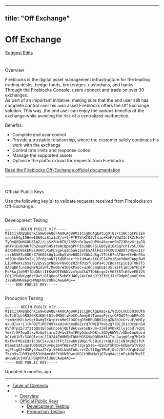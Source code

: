 ---
  title: "Off Exchange"
  ---
  
  # Off Exchange

[Suggest Edits](/edit/off-exchange)

# 

Overview

[](#overview)

Fireblocks is the digital asset management infrastructure for the leading trading desks, hedge funds, brokerages, custodians, and banks.  
Through the Fireblocks Console, users connect and trade on over 30 exchanges.  
As part of an important initiative, making sure that the end user still has complete control over his own asset Fireblocks offers the Off Exchange solution. This way ,the end user can enjoy the various benefits of the exchange while avoiding the risk of a centralized malfunction.

Benefits:

*   Complete end user control
*   Provide a trustable relationship, where the customer safely continues his work with the exchange
*   Control rate limits and response codes
*   Manage the supported assets
*   Optimize the platform load for requests from Fireblocks

[Read the Fireblocks Off-Exchange official documentation](https://fireblocks.github.io/fireblocks-off-exchange/)

* * *

# 

Official Public Keys

[](#official-public-keys)

Use the following key(s) to validate requests received from Fireblocks on Off-Exchange:

## 

Development Testing

[](#development-testing)

<pre><button aria-label="Copy Code" class="rdmd-code-copy fa"></button><code class="rdmd-code lang- theme-light" data-lang="" name="" tabindex="0">-----BEGIN PUBLIC KEY-----
MIICIjANBgkqhkiG9w0BAQEFAAOCAg8AMIICCgKCAgEAtug0j82+C1WCcqCPEzEm
sao1kH4gIDHewI06SsiB1aIdZ/v+I/PTRTYhKC0JVtsio+KeF/YDWI3c1RZrMa9/
7yOoQ8QNNG0U65q2//LoSz3He6E9/7b5V+BrQwvCHPOv4kp+un9bZ23BqvX+jgJQ
aKTvjEeBUW6fOh2oupRGH51teBcQpmgPFP1b26BGFSiGBdyB1OX6qYchIv5C/XW/
d3NoOUD96kEMEsDUKCvXwPp5gelqZQoaGZZatE5AllFdJJQKXU8DWDXTJMSyxIIY
rzx6S5RToDDK/Z7SKG4k8q1pd6pViNe88DJYV6kJdSgiYThl07sATWo+6Ev6nFSo
z69Jx+BWx5v2aLJfc6ghuN7j5dOBtex+tklHMw0s1XCiE14Pyi6px9dNNJApp6wM
LIDmMeKTZ65ar22q5ySgrNQHvVOy66zRZhfOu5fueSPa4C3CBoarCpiUIQTVNzf5
AA3qBKfunIUqHYNzdvPt/MwQErW1G9XPxGC+az0Cc4qEmICUSlYiFC1BLD6YKpjP
MsPkuj2d9MYfDUQktt1IKsWOTE6NNVzmYpbZkA7TD6hcqd7rV6Zf5TcK9vvEB1V5
F0jJYUdNXygdzKOwY/OlQ0eoF5vb6XU46y24cCnKgJ23ZfdLJJrFOdpbEaooErhn
37BWbAWH9EpcHM9pFNUYOhkCAwEAAQ==
-----END PUBLIC KEY-----
</code></pre>

## 

Production Testing

[](#production-testing)

<pre><button aria-label="Copy Code" class="rdmd-code-copy fa"></button><code class="rdmd-code lang- theme-light" data-lang="" name="" tabindex="0">-----BEGIN PUBLIC KEY-----
MIICIjANBgkqhkiG9w0BAQEFAAOCAg8AMIICCgKCAgEA9JxE/VqDSCnUD5030Ufm
CoTiOtbLGRGZ6XK1KNhtD1c0MQUtiHoCCcAmmyOlTuemaPjrscGFOdITeubEPoO1
+smHziM2LkzSgtOwdgTXA+pYxnMe9lDXCtgD5mRRUQB6IqsqZN8bJcG+VuF/mMZy
qkuUIskrjJ+kn0ZfiR0PHVYkaUzvHhmyB8ZxrQTOWLB7H+62g7ZBI1U1cOcyHnSH
HVh0TpZ573fztqQS3ECGeCnpo6jQEfBeCvwx5sBkum+3iWl9VDwXIlyjcodlYqD1
YmrYrSPJwpQlxv9zUw2LarwJU+uv3EmIRKyQdxsHO8tcXGDy6WWl/zUNw1nu6uLd
kCteOJUT/SX0QlxizLFE02AAEW0hBNT0KHhD5GVN0QRkWfAJTxLSajqKEeg7M2KO
0xfh+PMEeEOzIc3GC5xv/oJ3tFt7ZawbU19WpifUcBiU2r4HLPaijxN7K9bZIfUt
K5maCIATuqn1U05G0zXUvkgZ64fHBzwtMl3grp5t6++QiH3fShBD+hUQmPoTV9p3
vgPtigK2+USPyJVwa22YplY96XckkBToOcrvYZc710gpTRwFjQdJ/DfrUYqh4UaV
7k/n9sCDRM3sM353tMAmr6dFYHKN5OwviKD2t9RNMa3j67wqHAeLimFvAM8fMe5I
aNSwkiUjHhlLPOqPhhXl3U8CAwEAAQ==
-----END PUBLIC KEY-----
</code></pre>

Updated 5 months ago

* * *

*   [Table of Contents](#)
*   *   [Overview](#overview)
    *   [Official Public Keys](#official-public-keys)
        *   [Development Testing](#development-testing)
        *   [Production Testing](#production-testing)